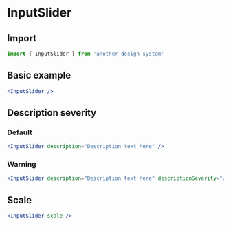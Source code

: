 
# InputSlider

## Import

```jsx
import { InputSlider } from 'another-design-system'
```

## Basic example

```jsx
<InputSlider />
```

<InputSlider  />

## Description severity

### Default

```jsx
<InputSlider description="Description text here" />
```

<InputSlider description="Description text here" />

### Warning

```jsx
<InputSlider description="Description text here" descriptionSeverity="warning" />
```

<InputSlider description="Description text here" descriptionSeverity="warning" />

## Scale

```jsx
<InputSlider scale />
```

<InputSlider scale />

